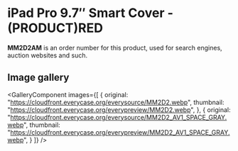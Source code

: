 
# iPad Pro 9.7″ Smart Cover - (PRODUCT)RED

<Callout type='info' emoji='👉🏻'>**MM2D2AM** is an order number for this product, used for search engines, auction websites and such.</Callout>

## Image gallery

<GalleryComponent
    images={[
      {
        original: "https://cloudfront.everycase.org/everysource/MM2D2.webp",
        thumbnail: "https://cloudfront.everycase.org/everypreview/MM2D2.webp",
      },
      {
        original: "https://cloudfront.everycase.org/everysource/MM2D2_AV1_SPACE_GRAY.webp",
        thumbnail: "https://cloudfront.everycase.org/everypreview/MM2D2_AV1_SPACE_GRAY.webp",
      }
    ]}
  />
